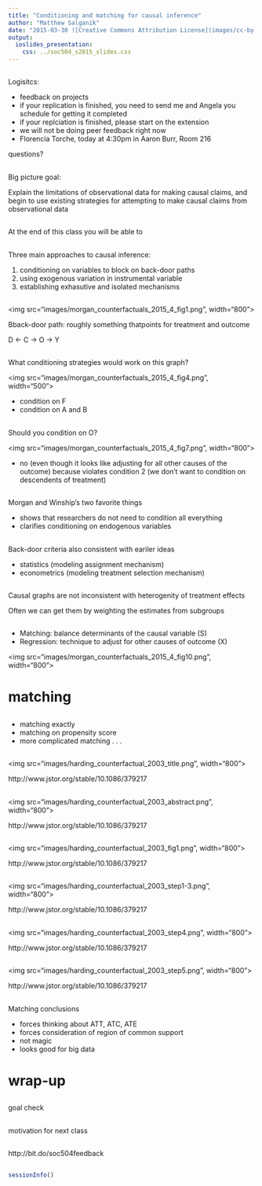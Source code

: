 ```yaml
---
title: "Conditioning and matching for causal inference"
author: "Matthew Salganik"
date: "2015-03-30 ![Creative Commons Attribution License](images/cc-by.png)"
output: 
  ioslides_presentation:
    css: ../soc504_s2015_slides.css
---
```


##

Logisitcs:

- feedback on projects
- if your replication is finished, you need to send me and Angela you schedule for getting it completed
- if your replciation is finished, please start on the extension
- we will not be doing peer feedback right now
- Florencia Torche, today at 4:30pm in Aaron Burr, Room 216

questions?

##

Big picture goal:

Explain the limitations of observational data for making causal claims, and begin to use existing strategies for attempting to make causal claims from observational data

##

At the end of this class you will be able to


##

Three main approaches to causal inference:

1) conditioning on variables to block on back-door paths
2) using exogenous variation in instrumental variable
3) establishing exhasutive and isolated mechanisms

##

<img src="images/morgan_counterfactuals_2015_4_fig1.png", width="800">

Bback-door path: roughly something thatpoints for treatment and outcome 

D <- C -> O -> Y

## { .build }

What conditioning strategies would work on this graph?

<img src="images/morgan_counterfactuals_2015_4_fig4.png", width="500">

- condition on F
- condition on A and B

## { .build }

Should you condition on O?

<img src="images/morgan_counterfactuals_2015_4_fig7.png", width="800">

- no (even though it looks like adjusting for all other causes of the outcome) because violates condition 2 (we don't want to condition on descendents of treatment)

## 

Morgan and Winship's two favorite things

- shows that researchers do not need to condition all everything
- clarifies conditioning on endogenous variables

##

Back-door criteria also consistent with eariler ideas

- statistics (modeling assignment mechanism)
- econometrics (modeling treatment selection mechanism)

##

Causal graphs are not inconsistent with heterogenity of treatment effects

Often we can get them by weighting the estimates from subgroups

##

- Matching: balance determinants of the causal variable (S)
- Regression: technique to adjust for other causes of outcome (X)

<img src="images/morgan_counterfactuals_2015_4_fig10.png", width="800">

# matching

##

- matching exactly
- matching on propensity score
- more complicated matching . . .

## 

<img src="images/harding_counterfactual_2003_title.png", width="800">

<div class="cite">
http://www.jstor.org/stable/10.1086/379217
</div>

##

<img src="images/harding_counterfactual_2003_abstract.png", width="800">

<div class="cite">
http://www.jstor.org/stable/10.1086/379217
</div>

##

<img src="images/harding_counterfactual_2003_fig1.png", width="800">

<div class="cite">
http://www.jstor.org/stable/10.1086/379217
</div>

##

<img src="images/harding_counterfactual_2003_step1-3.png", width="800">

<div class="cite">
http://www.jstor.org/stable/10.1086/379217
</div>

##

<img src="images/harding_counterfactual_2003_step4.png", width="800">

<div class="cite">
http://www.jstor.org/stable/10.1086/379217
</div>

##

<img src="images/harding_counterfactual_2003_step5.png", width="800">

<div class="cite">
http://www.jstor.org/stable/10.1086/379217
</div>

##

Matching conclusions

- forces thinking about ATT, ATC, ATE
- forces consideration of region of common support
- not magic
- looks good for big data

# wrap-up

##

goal check

## 

motivation for next class

##

http://bit.do/soc504feedback

##


```r
sessionInfo()
```

